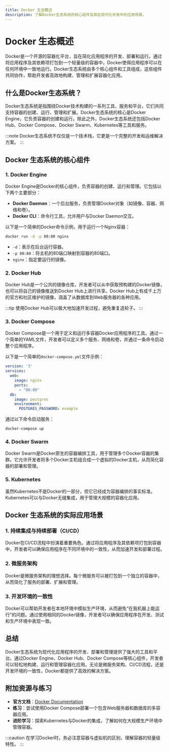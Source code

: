 ```yaml
---
title: Docker 生态概述
description: 了解Docker生态系统的核心组件及其在现代化开发中的应用场景。
---
```


# Docker 生态概述

Docker是一个开源的容器化平台，旨在简化应用程序的开发、部署和运行。通过将应用程序及其依赖项打包到一个轻量级的容器中，Docker使得应用程序可以在任何环境中一致地运行。Docker生态系统由多个核心组件和工具组成，这些组件共同协作，帮助开发者高效地构建、管理和扩展容器化应用。

## 什么是Docker生态系统？

Docker生态系统是指围绕Docker技术构建的一系列工具、服务和平台，它们共同支持容器的创建、运行、管理和扩展。Docker生态系统的核心是Docker Engine，它负责容器的创建和运行。除此之外，Docker生态系统还包括Docker Hub、Docker Compose、Docker Swarm、Kubernetes等工具和服务。

:::note
Docker生态系统不仅仅是一个技术栈，它更是一个完整的开发和运维解决方案。
:::

## Docker 生态系统的核心组件

### 1. Docker Engine
Docker Engine是Docker的核心组件，负责容器的创建、运行和管理。它包括以下两个主要部分：
- **Docker Daemon**：一个后台服务，负责管理Docker对象（如镜像、容器、网络和卷）。
- **Docker CLI**：命令行工具，允许用户与Docker Daemon交互。

以下是一个简单的Docker命令示例，用于运行一个Nginx容器：
```bash
docker run -d -p 80:80 nginx
```
- `-d`：表示在后台运行容器。
- `-p 80:80`：将主机的80端口映射到容器的80端口。
- `nginx`：指定要运行的镜像。

### 2. Docker Hub
Docker Hub是一个公共的镜像仓库，开发者可以从中获取预构建的Docker镜像，也可以将自己的镜像推送到Docker Hub上进行共享。Docker Hub上有成千上万的官方和社区维护的镜像，涵盖了从数据库到Web服务器的各种应用。

:::tip
使用Docker Hub可以极大地加速开发过程，避免重复造轮子。
:::

### 3. Docker Compose
Docker Compose是一个用于定义和运行多容器Docker应用程序的工具。通过一个简单的YAML文件，开发者可以定义多个服务、网络和卷，并通过一条命令启动整个应用程序。

以下是一个简单的`docker-compose.yml`文件示例：
```yaml
version: '3'
services:
  web:
    image: nginx
    ports:
      - "80:80"
  db:
    image: postgres
    environment:
      POSTGRES_PASSWORD: example
```

通过以下命令启动服务：
```bash
docker-compose up
```

### 4. Docker Swarm
Docker Swarm是Docker原生的容器编排工具，用于管理多个Docker容器的集群。它允许开发者将多个Docker主机组合成一个虚拟的Docker主机，从而简化容器的部署和管理。

### 5. Kubernetes
虽然Kubernetes不是Docker的一部分，但它已经成为容器编排的事实标准。Kubernetes可以与Docker无缝集成，用于管理大规模的容器化应用。

## Docker 生态系统的实际应用场景

### 1. 持续集成与持续部署（CI/CD）
Docker在CI/CD流程中扮演着重要角色。通过将应用程序及其依赖项打包到容器中，开发者可以确保应用程序在不同环境中的一致性，从而加速开发和部署过程。

### 2. 微服务架构
Docker是微服务架构的理想选择。每个微服务可以被打包到一个独立的容器中，从而简化了服务的部署、扩展和管理。

### 3. 开发环境的一致性
Docker可以帮助开发者在本地环境中模拟生产环境，从而避免“在我机器上能运行”的问题。通过使用相同的Docker镜像，开发者可以确保应用程序在开发、测试和生产环境中表现一致。

## 总结

Docker生态系统为现代化应用程序的开发、部署和管理提供了强大的工具和平台。通过Docker Engine、Docker Hub、Docker Compose等核心组件，开发者可以轻松地构建、运行和管理容器化应用。无论是微服务架构、CI/CD流程，还是开发环境的一致性，Docker都提供了高效的解决方案。

## 附加资源与练习

- **官方文档**：[Docker Documentation](https://docs.docker.com/)
- **练习**：尝试使用Docker Compose部署一个包含Web服务器和数据库的多容器应用。
- **进阶学习**：探索Kubernetes与Docker的集成，了解如何在大规模生产环境中管理容器。

:::caution
在学习Docker时，务必注意容器与虚拟机的区别，理解容器的轻量级特性。
:::